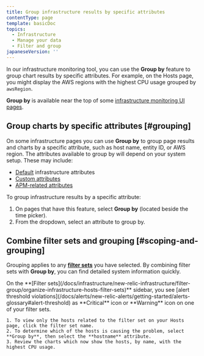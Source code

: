 ```yaml
---
title: Group infrastructure results by specific attributes
contentType: page
template: basicDoc
topics:
  - Infrastructure
  - Manage your data
  - Filter and group
japaneseVersion: ''
---
```


In our infrastructure monitoring tool, you can use the **Group by** feature to group chart results by specific attributes. For example, on the Hosts page, you might display the AWS regions with the highest CPU usage grouped by `awsRegion`.

**Group by** is available near the top of some [infrastructure monitoring UI pages](/docs/infrastructure/infrastructure-ui-pages/infrastructure-ui/infrastructure-hosts-page).

## Group charts by specific attributes [#grouping]

On some infrastructure pages you can use **Group by** to group page results and charts by a specific attribute, such as host name, entity ID, or AWS region. The attributes available to group by will depend on your system setup. These may include:

* [Default](/docs/infrastructure-events-attributes) infrastructure attributes
* [Custom attributes](/docs/infrastructure-configure-your-agent#attributes)
* [APM-related attributes](/docs/infrastructure/new-relic-infrastructure/data-instrumentation/new-relic-apm-data-infrastructure#filter-by-app)

To group infrastructure results by a specific attribute:

1. On pages that have this feature, select **Group by** (located beside the time picker).
2. From the dropdown, select an attribute to group by.

## Combine filter sets and grouping [#scoping-and-grouping]

Grouping applies to any **[filter sets](/docs/infrastructure-organize-your-resources-scopes)** you have selected. By combining filter sets with **Group by**, you can find detailed system information quickly.

<CollapserGroup>
  <Collapser
    id="scope-group-example"
    title="Increased CPU usage on a single host"
  >
    On the **[Filter sets](/docs/infrastructure/new-relic-infrastructure/filter-group/organize-infrastructure-hosts-filter-sets)** sidebar, you see [alert threshold violations](/docs/alerts/new-relic-alerts/getting-started/alerts-glossary#alert-threshold) as **Critical** <Icon name="fe-x-circle"/>
    icon or **Warning** <Icon name="fe-alert-triangle"/>
    icon on one of your filter sets.

    1. To view only the hosts related to the filter set on your Hosts page, click the filter set name.
    2. To determine which of the hosts is causing the problem, select **Group by**, then select the **hostname** attribute.
    3. Review the charts which now show the hosts, by name, with the highest CPU usage.
  </Collapser>
</CollapserGroup>
